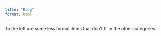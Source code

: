 ```yaml
---
title: "Blog"
format: html
---
```


To the left are some less formal items that don't fit in the other categories.